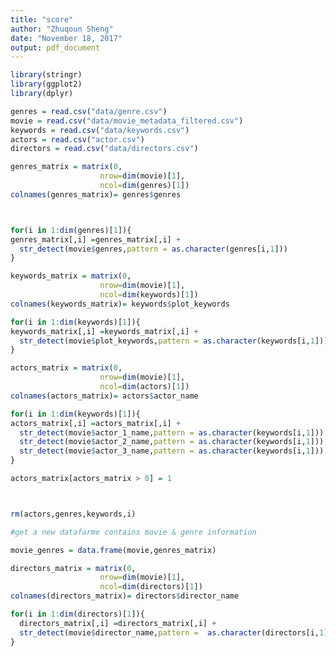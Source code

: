 ```yaml
---
title: "score"
author: "Zhuqoun Sheng"
date: "November 18, 2017"
output: pdf_document
---
```


```r
library(stringr)
library(ggplot2)
library(dplyr)

genres = read.csv("data/genre.csv")
movie = read.csv("data/movie_metadata_filtered.csv")
keywords = read.csv("data/keywords.csv")
actors = read.csv("actor.csv")
directors = read.csv("data/directors.csv")

genres_matrix = matrix(0,
                    nrow=dim(movie)[1],
                    ncol=dim(genres)[1])
colnames(genres_matrix)= genres$genres



for(i in 1:dim(genres)[1]){
genres_matrix[,i] =genres_matrix[,i] + 
  str_detect(movie$genres,pattern = as.character(genres[i,1]))
}

keywords_matrix = matrix(0,
                    nrow=dim(movie)[1],
                    ncol=dim(keywords)[1])
colnames(keywords_matrix)= keywords$plot_keywords

for(i in 1:dim(keywords)[1]){
keywords_matrix[,i] =keywords_matrix[,i] + 
  str_detect(movie$plot_keywords,pattern = as.character(keywords[i,1]))
}

actors_matrix = matrix(0,
                    nrow=dim(movie)[1],
                    ncol=dim(actors)[1])
colnames(actors_matrix)= actors$actor_name

for(i in 1:dim(keywords)[1]){
actors_matrix[,i] =actors_matrix[,i] + 
  str_detect(movie$actor_1_name,pattern = as.character(keywords[i,1]))  +
  str_detect(movie$actor_2_name,pattern = as.character(keywords[i,1])) +
  str_detect(movie$actor_3_name,pattern = as.character(keywords[i,1])) 
}

actors_matrix[actors_matrix > 0] = 1



rm(actors,genres,keywords,i)

#get a new datafarme contains movie & genre information

movie_genres = data.frame(movie,genres_matrix)
```


```r
directors_matrix = matrix(0,
                    nrow=dim(movie)[1],
                    ncol=dim(directors)[1])
colnames(directors_matrix)= directors$director_name

for(i in 1:dim(directors)[1]){
  directors_matrix[,i] =directors_matrix[,i] + 
  str_detect(movie$director_name,pattern =  as.character(directors[i,1]))
}
```

